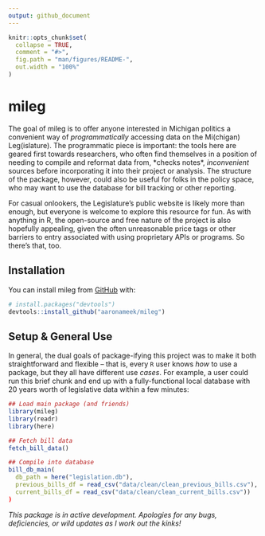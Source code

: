 ```yaml
---
output: github_document
---
```


<!-- README.md is generated from README.Rmd. Please edit that file -->

```r
knitr::opts_chunk$set(
  collapse = TRUE,
  comment = "#>",
  fig.path = "man/figures/README-",
  out.width = "100%"
)
```

# mileg

<!-- badges: start -->
<!-- badges: end -->

The goal of mileg is to offer anyone interested in Michigan politics a convenient way of *programmatically* accessing data on the Mi(chigan) Leg(islature). The programmatic piece is important: the tools here are geared first towards researchers, who often find themselves in a position of needing to compile and reformat data from, \*checks notes\*, *inconvenient* sources before incorporating it into their project or analysis. The structure of the package, however, could also be useful for folks in the policy space, who may want to use the database for bill tracking or other reporting.

For casual onlookers, the Legislature's public website is likely more than enough, but everyone is welcome to explore this resource for fun. As with anything in R, the open-source and free nature of the project is also hopefully appealing, given the often unreasonable price tags or other barriers to entry associated with using proprietary APIs or programs. So there's that, too.

## Installation

You can install mileg from [GitHub](https://github.com/) with:

```r
# install.packages("devtools")
devtools::install_github("aaronameek/mileg")
```

## Setup & General Use

In general, the dual goals of package-ifying this project was to make it both straightforward and flexible -- that is, every `R` user knows *how* to use a package, but they all have different use *cases*. For example, a user could run this brief chunk and end up with a fully-functional local database with 20 years worth of legislative data within a few minutes:

```r
## Load main package (and friends)
library(mileg)
library(readr)
library(here)

## Fetch bill data
fetch_bill_data()

## Compile into database
bill_db_main(
  db_path = here("legislation.db"),
  previous_bills_df = read_csv("data/clean/clean_previous_bills.csv"),
  current_bills_df = read_csv("data/clean/clean_current_bills.csv"))
)
```

*This package is in active development. Apologies for any bugs, deficiencies, or wild updates as I work out the kinks!*
